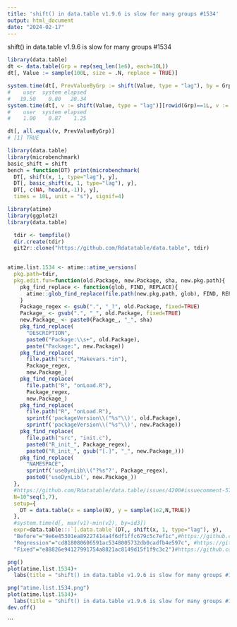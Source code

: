 ```yaml
---
title: 'shift() in data.table v1.9.6 is slow for many groups #1534'
output: html_document
date: "2024-02-17"
---
```


shift() in data.table v1.9.6 is slow for many groups #1534

```r
library(data.table)
dt <- data.table(Grp = rep(seq_len(1e6), each=10L))
dt[, Value := sample(100L, size = .N, replace = TRUE)]

system.time(dt[, PrevValueByGrp := shift(Value, type = "lag"), by = Grp][])
#    user  system elapsed 
#   19.50    0.80   20.34
system.time(dt[, v := shift(Value, type = "lag")][rowid(Grp)==1L, v := NA][])
#    user  system elapsed 
#    1.00    0.87    1.25 

dt[, all.equal(v, PrevValueByGrp)]
# [1] TRUE
```


```r
library(data.table)
library(microbenchmark)
basic_shift = shift
bench = function(DT) print(microbenchmark(
  DT[, shift(x, 1, type="lag"), y],
  DT[, basic_shift(x, 1, type="lag"), y],
  DT[, c(NA, head(x,-1)), y],
  times = 10L, unit = "s"), signif=4)
```


```r


library(atime)
library(ggplot2)
library(data.table)

```

```r
  tdir <- tempfile()
  dir.create(tdir)
  git2r::clone("https://github.com/Rdatatable/data.table", tdir)
  
```


```r

atime.list.1534 <- atime::atime_versions(
  pkg.path=tdir,
  pkg.edit.fun=function(old.Package, new.Package, sha, new.pkg.path){
    pkg_find_replace <- function(glob, FIND, REPLACE){
      atime::glob_find_replace(file.path(new.pkg.path, glob), FIND, REPLACE)
    }
    Package_regex <- gsub(".", "_?", old.Package, fixed=TRUE)
    Package_ <- gsub(".", "_", old.Package, fixed=TRUE)
    new.Package_ <- paste0(Package_, "_", sha)
    pkg_find_replace(
      "DESCRIPTION", 
      paste0("Package:\\s+", old.Package),
      paste("Package:", new.Package))
    pkg_find_replace(
      file.path("src","Makevars.*in"),
      Package_regex,
      new.Package_)
    pkg_find_replace(
      file.path("R", "onLoad.R"),
      Package_regex,
      new.Package_)
    pkg_find_replace(
      file.path("R", "onLoad.R"),
      sprintf('packageVersion\\("%s"\\)', old.Package),
      sprintf('packageVersion\\("%s"\\)', new.Package))
    pkg_find_replace(
      file.path("src", "init.c"),
      paste0("R_init_", Package_regex),
      paste0("R_init_", gsub("[.]", "_", new.Package_)))
    pkg_find_replace(
      "NAMESPACE",
      sprintf('useDynLib\\("?%s"?', Package_regex),
      paste0('useDynLib(', new.Package_))
  },
  #https://github.com/Rdatatable/data.table/issues/4200#issuecomment-578629820, link to the setup code
  N=10^seq(1,7),
  setup={ 
    DT = data.table(x = sample(N), y = sample(1e2,N,TRUE))
  },
  #system.time(d[, max(v1)-min(v2), by=id3])
  expr=data.table:::`[.data.table`(DT,, shift(x, 1, type="lag"), y),
  "Before"="9e6e45301ea89227414a4f6df1ffc679c5c7ef1c",#https://github.com/Rdatatable/data.table/commit/9e6e45301ea89227414a4f6df1ffc679c5c7ef1c
  "Regression"="cd818080606591ac5348005732db0cadfb4e597c", #https://github.com/Rdatatable/data.table/commit/cd818080606591ac5348005732db0cadfb4e597c
  "Fixed"="e88826e94127991754a8821ac8149d15f1f9c3c2")#https://github.com/Rdatatable/data.table/commit/e88826e94127991754a8821ac8149d15f1f9c3c2
```


```r
png()
plot(atime.list.1534)+
  labs(title = "shift() in data.table v1.9.6 is slow for many groups #1534")

png("atime.list.1534.png")
plot(atime.list.1534)+
  labs(title = "shift() in data.table v1.9.6 is slow for many groups #1534")
dev.off()

```


```

